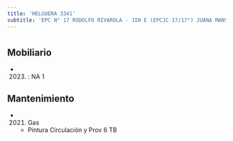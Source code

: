 ```yaml
---
title: 'HELGUERA 3341'
subtitle: 'EPC N° 17 RODOLFO RIVAROLA - JIN E (EPCJC 17/17°) JUANA MANSO [S]'
---
```


#


## Mobiliario

*  (2023) : NA 1 





## Mantenimiento

*  (2021) Gas 
    + Pintura Circulación y Prov 6 TB




